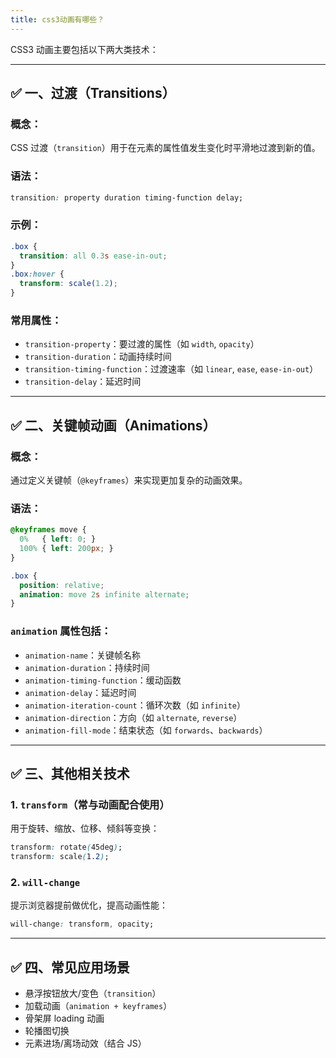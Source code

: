 ```yaml
---
title: css3动画有哪些？
---
```


CSS3 动画主要包括以下两大类技术：

---

## ✅ 一、过渡（Transitions）

### 概念：

CSS 过渡（`transition`）用于在元素的属性值发生变化时平滑地过渡到新的值。

### 语法：

```css
transition: property duration timing-function delay;
```

### 示例：

```css
.box {
  transition: all 0.3s ease-in-out;
}
.box:hover {
  transform: scale(1.2);
}
```

### 常用属性：

* `transition-property`：要过渡的属性（如 `width`, `opacity`）
* `transition-duration`：动画持续时间
* `transition-timing-function`：过渡速率（如 `linear`, `ease`, `ease-in-out`）
* `transition-delay`：延迟时间

---

## ✅ 二、关键帧动画（Animations）

### 概念：

通过定义关键帧（`@keyframes`）来实现更加复杂的动画效果。

### 语法：

```css
@keyframes move {
  0%   { left: 0; }
  100% { left: 200px; }
}

.box {
  position: relative;
  animation: move 2s infinite alternate;
}
```

### `animation` 属性包括：

* `animation-name`：关键帧名称
* `animation-duration`：持续时间
* `animation-timing-function`：缓动函数
* `animation-delay`：延迟时间
* `animation-iteration-count`：循环次数（如 `infinite`）
* `animation-direction`：方向（如 `alternate`, `reverse`）
* `animation-fill-mode`：结束状态（如 `forwards`、`backwards`）

---

## ✅ 三、其他相关技术

### 1. `transform`（常与动画配合使用）

用于旋转、缩放、位移、倾斜等变换：

```css
transform: rotate(45deg);
transform: scale(1.2);
```

### 2. `will-change`

提示浏览器提前做优化，提高动画性能：

```css
will-change: transform, opacity;
```

---

## ✅ 四、常见应用场景

* 悬浮按钮放大/变色（`transition`）
* 加载动画（`animation + keyframes`）
* 骨架屏 loading 动画
* 轮播图切换
* 元素进场/离场动效（结合 JS）

